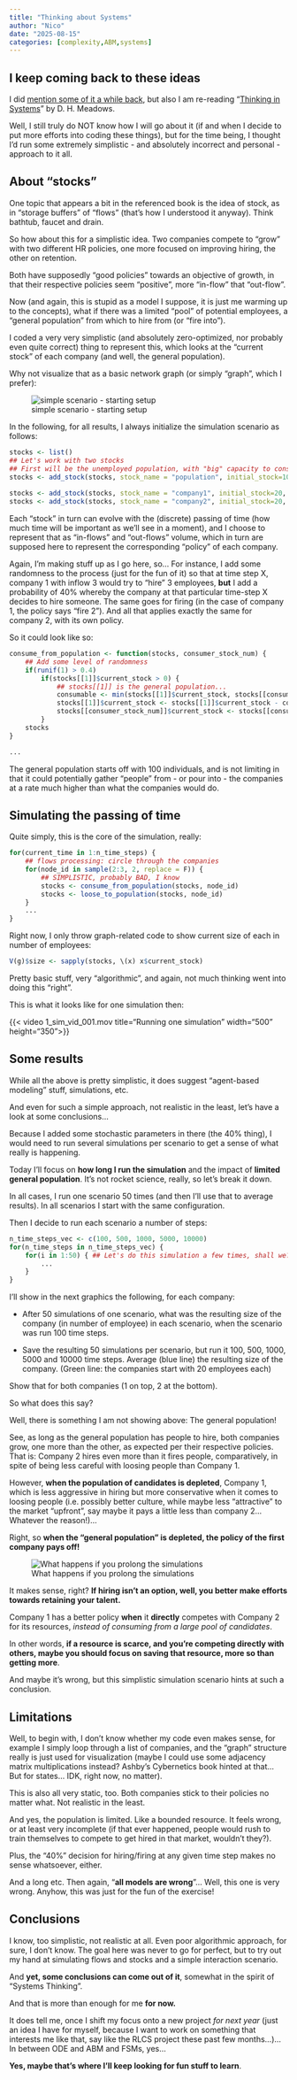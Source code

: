 ```yaml
---
title: "Thinking about Systems"
author: "Nico"
date: "2025-08-15"
categories: [complexity,ABM,systems]
---
```


## I keep coming back to these ideas

I did [mention some of it a while back](https://kaizen-r.github.io/posts/2025-06-09_Notes_to_Self/), but also I am re-reading "[Thinking in Systems](https://a.co/d/0hDAWNv)" by D. H. Meadows.

Well, I still truly do NOT know how I will go about it (if and when I decide to put more efforts into coding these things), but for the time being, I thought I'd run some extremely simplistic - and absolutely incorrect and personal - approach to it all.

## About "stocks"

One topic that appears a bit in the referenced book is the idea of stock, as in "storage buffers" of "flows" (that's how I understood it anyway). Think bathtub, faucet and drain.

So how about this for a simplistic idea. Two companies compete to "grow" with two different HR policies, one more focused on improving hiring, the other on retention.

Both have supposedly "good policies" towards an objective of growth, in that their respective policies seem "positive", more "in-flow" that "out-flow".

Now (and again, this is stupid as a model I suppose, it is just me warming up to the concepts), what if there was a limited "pool" of potential employees, a "general population" from which to hire from (or "fire into").

I coded a very very simplistic (and absolutely zero-optimized, nor probably even quite correct) thing to represent this, which looks at the "current stock" of each company (and well, the general population).

Why not visualize that as a basic network graph (or simply "graph", which I prefer):

![simple scenario - starting setup](Scenario_start.png)

In the following, for all results, I always initialize the simulation scenario as follows:

``` r
stocks <- list()
## Let's work with two stocks
## First will be the unemployed population, with "big" capacity to consume/pour flows:
stocks <- add_stock(stocks, stock_name = "population", initial_stock=100, inflow=1000, outflow=1000) 
    
stocks <- add_stock(stocks, stock_name = "company1", initial_stock=20, inflow=3, outflow=2)
stocks <- add_stock(stocks, stock_name = "company2", initial_stock=20, inflow=7, outflow=3)
```

Each "stock" in turn can evolve with the (discrete) passing of time (how much time will be important as we'll see in a moment), and I choose to represent that as "in-flows" and "out-flows" volume, which in turn are supposed here to represent the corresponding "policy" of each company.

Again, I'm making stuff up as I go here, so... For instance, I add some randomness to the process (just for the fun of it) so that at time step X, company 1 with inflow 3 would try to "hire" 3 employees, **but** I add a probability of 40% whereby the company at that particular time-step X decides to hire someone. The same goes for firing (in the case of company 1, the policy says "fire 2"). And all that applies exactly the same for company 2, with its own policy.

So it could look like so:

``` r
consume_from_population <- function(stocks, consumer_stock_num) {
    ## Add some level of randomness
    if(runif(1) > 0.4)
        if(stocks[[1]]$current_stock > 0) { 
            ## stocks[[1]] is the general population...
            consumable <- min(stocks[[1]]$current_stock, stocks[[consumer_stock_num]]$inflow)
            stocks[[1]]$current_stock <- stocks[[1]]$current_stock - consumable
            stocks[[consumer_stock_num]]$current_stock <- stocks[[consumer_stock_num]]$current_stock + consumable
        }
    stocks
}

...
```

The general population starts off with 100 individuals, and is not limiting in that it could potentially gather "people" from - or pour into - the companies at a rate much higher than what the companies would do.

## Simulating the passing of time

Quite simply, this is the core of the simulation, really:

``` r
for(current_time in 1:n_time_steps) {
    ## flows processing: circle through the companies
    for(node_id in sample(2:3, 2, replace = F)) {
        ## SIMPLISTIC, probably BAD, I know
        stocks <- consume_from_population(stocks, node_id)
        stocks <- loose_to_population(stocks, node_id)
    }
    ...
}
```

Right now, I only throw graph-related code to show current size of each in number of employees:

``` r
V(g)$size <- sapply(stocks, \(x) x$current_stock)
```

Pretty basic stuff, very "algorithmic", and again, not much thinking went into doing this "right".

This is what it looks like for one simulation then:

{{< video 1_sim_vid_001.mov title="Running one simulation" width="500" height="350">}}

## Some results

While all the above is pretty simplistic, it does suggest "agent-based modeling" stuff, simulations, etc.

And even for such a simple approach, not realistic in the least, let's have a look at some conclusions...

Because I added some stochastic parameters in there (the 40% thing), I would need to run several simulations per scenario to get a sense of what really is happening.

Today I'll focus on **how long I run the simulation** and the impact of **limited general population**. It's not rocket science, really, so let's break it down.

In all cases, I run one scenario 50 times (and then I'll use that to average results). In all scenarios I start with the same configuration.

Then I decide to run each scenario a number of steps:

``` r
n_time_steps_vec <- c(100, 500, 1000, 5000, 10000)
for(n_time_steps in n_time_steps_vec) {
    for(i in 1:50) { ## Let's do this simulation a few times, shall we? MC-like
        ...
    }
}
```

I'll show in the next graphics the following, for each company:

-   After 50 simulations of one scenario, what was the resulting size of the company (in number of employee) in each scenario, when the scenario was run 100 time steps.

-   Save the resulting 50 simulations per scenario, but run it 100, 500, 1000, 5000 and 10000 time steps. Average (blue line) the resulting size of the company. (Green line: the companies start with 20 employees each)

Show that for both companies (1 on top, 2 at the bottom).

So what does this say?

Well, there is something I am not showing above: The general population!

See, as long as the general population has people to hire, both companies grow, one more than the other, as expected per their respective policies. That is: Company 2 hires even more than it fires people, comparatively, in spite of being less careful with loosing people than Company 1.

However, **when the population of candidates is depleted**, Company 1, which is less aggressive in hiring but more conservative when it comes to loosing people (i.e. possibly better culture, while maybe less "attractive" to the market "upfront", say maybe it pays a little less than company 2... Whatever the reason!)...

Right, so **when the "general population" is depleted, the policy of the first company pays off!**

![What happens if you prolong the simulations](simulations_results.png)

It makes sense, right? **If hiring isn't an option, well, you better make efforts towards retaining your talent.**

Company 1 has a better policy **when** it **directly** competes with Company 2 for its resources, *instead of consuming from a large pool of candidates*.

In other words, **if a resource is scarce, and you're competing directly with others, maybe you should focus on saving that resource, more so than getting more**.

And maybe it's wrong, but this simplistic simulation scenario hints at such a conclusion.

## Limitations

Well, to begin with, I don't know whether my code even makes sense, for example I simply loop through a list of companies, and the "graph" structure really is just used for visualization (maybe I could use some adjacency matrix multiplications instead? Ashby's Cybernetics book hinted at that... But for states... IDK, right now, no matter).

This is also all very static, too. Both companies stick to their policies no matter what. Not realistic in the least.

And yes, the population is limited. Like a bounded resource. It feels wrong, or at least very incomplete (if that ever happened, people would rush to train themselves to compete to get hired in that market, wouldn't they?).

Plus, the "40%" decision for hiring/firing at any given time step makes no sense whatsoever, either.

And a long etc. Then again, "**all models are wrong**"... Well, this one is very wrong. Anyhow, this was just for the fun of the exercise!

## Conclusions

I know, too simplistic, not realistic at all. Even poor algorithmic approach, for sure, I don't know. The goal here was never to go for perfect, but to try out my hand at simulating flows and stocks and a simple interaction scenario.

And **yet, some conclusions can come out of it**, somewhat in the spirit of "Systems Thinking".

And that is more than enough for me **for now.**

It does tell me, once I shift my focus onto a new project *for next year* (just an idea I have for myself, because I want to work on something that interests me like that, say like the RLCS project these past few months...)... In between ODE and ABM and FSMs, yes...

**Yes, maybe that's where I'll keep looking for fun stuff to learn**.
